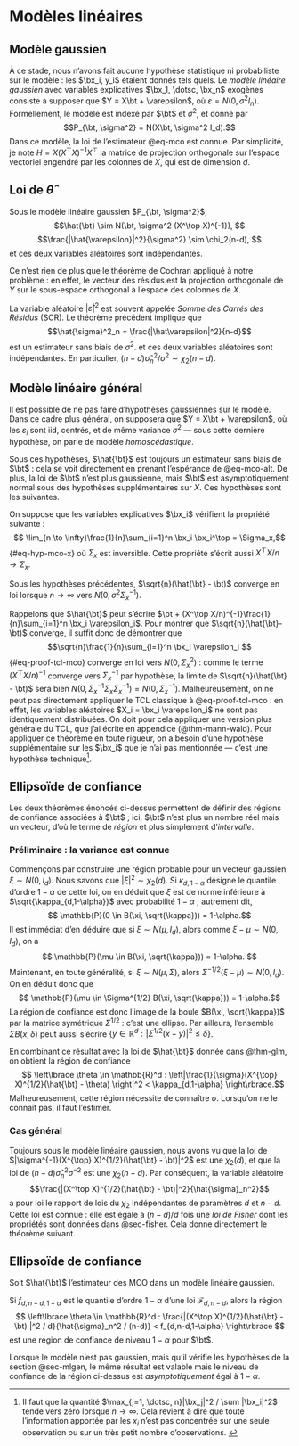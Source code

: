 
# Modèles linéaires

## Modèle gaussien {#sec-mlg}

À ce stade, nous n'avons fait aucune hypothèse statistique ni probabiliste sur le modèle : les $\bx_i, y_i$ étaient donnés tels quels. Le *modèle linéaire gaussien* avec variables explicatives $\bx_1, \dotsc, \bx_n$ exogènes consiste à supposer que $Y = X\bt + \varepsilon$, où $\varepsilon = N(0,\sigma^2 I_n)$. Formellement, le modèle est indexé par $\bt$ et $\sigma^2$, et donné par 
$$P_{\bt, \sigma^2} = N(X\bt, \sigma^2 I_d).$$ 
Dans ce modèle, la loi de l'estimateur @eq-mco est connue. Par simplicité, je note $H = X(X^\top X)^{-1}X^\top$ la matrice de projection orthogonale sur l'espace vectoriel engendré par les colonnes de $X$, qui est de dimension $d$.

:::{#thm-glm}

## Loi de $\hat{\theta}$

Sous le modèle linéaire gaussien $P_{\bt, \sigma^2}$, 
$$\hat{\bt} \sim N(\bt, \sigma^2 (X^\top X)^{-1}), $$
$$\frac{|\hat{\varepsilon}|^2}{\sigma^2} \sim \chi_2(n-d), $$
et ces deux variables aléatoires sont indépendantes. 

:::

:::{.proof} 

Ce n'est rien de plus que le théorème de Cochran appliqué à notre problème : en effet, le vecteur des résidus est la projection orthogonale de $Y$ sur le sous-espace orthogonal à l'espace des colonnes de $X$. 

:::

La variable aléatoire $|\hat\varepsilon|^2$ est souvent appelée *Somme des Carrés des Résidus* (SCR). Le théorème précédent implique que 
$$\hat{\sigma}^2_n = \frac{|\hat\varepsilon|^2}{n-d}$$
est un estimateur sans biais de $\sigma^2$. et ces deux variables aléatoires sont indépendantes. En particulier, $(n-d)\hat{\sigma}^2_n/\sigma^2 \sim \chi_2(n-d)$. 


## Modèle linéaire général {#sec-mlgen}

Il est possible de ne pas faire d'hypothèses gaussiennes sur le modèle. Dans ce cadre plus général, on supposera que $Y = X\bt + \varepsilon$, où les $\varepsilon_i$ sont iid, centrés, et de même variance $\sigma^2$ --- sous cette dernière hypothèse, on parle de modèle *homoscédastique*. 

Sous ces hypothèses, $\hat{\bt}$ est toujours un estimateur sans biais de $\bt$ : cela se voit directement en prenant l'espérance de @eq-mco-alt. De plus, la loi de $\bt$ n'est plus gaussienne, mais $\bt$ est asymptotiquement normal sous des hypothèses supplémentaires sur $X$. Ces hypothèses sont les suivantes. 

:::{#hyp-?}
On suppose que les variables explicatives $\bx_i$ vérifient la propriété suivante : 
$$ \lim_{n \to \infty}\frac{1}{n}\sum_{i=1}^n \bx_i \bx_i^\top = \Sigma_x,$${#eq-hyp-mco-x}
où $\Sigma_x$ est inversible. Cette propriété s'écrit aussi $X^\top X / n \to \Sigma_x$. 

:::


:::{#thm-mco-an}

Sous les hypothèses précédentes, $\sqrt{n}(\hat{\bt} - \bt)$ converge en loi lorsque $n\to\infty$ vers $N(0,\sigma^2\Sigma_x^{-1}).$

:::

:::{.proof}
  
Rappelons que $\hat{\bt}$ peut s'écrire $\bt + (X^\top X/n)^{-1}\frac{1}{n}\sum_{i=1}^n \bx_i \varepsilon_i$. 
Pour montrer que $\sqrt{n}(\hat{\bt}-\bt)$ converge, il suffit donc de démontrer que 
$$\sqrt{n}\frac{1}{n}\sum_{i=1}^n \bx_i \varepsilon_i $${#eq-proof-tcl-mco}
converge en loi vers $N(0,\Sigma_x^2)$ : comme le terme $(X^\top X/n)^{-1}$ converge vers $\Sigma_x^{-1}$ par hypothèse, la limite de $\sqrt{n}(\hat{\bt} - \bt)$ sera bien $N(0,\Sigma_x^{-1}\Sigma_x\Sigma_x^{-1}) = N(0,\Sigma_x^{-1})$. Malheureusement, on ne peut pas directement appliquer le TCL classique à @eq-proof-tcl-mco : en effet, les variables aléatoires $X_i = \bx_i \varepsilon_i$ ne sont pas identiquement distribuées. On doit pour cela appliquer une version plus générale du TCL, que j'ai écrite en appendice (@thm-mann-wald). Pour appliquer ce théorème en toute rigueur, on a besoin d'une hypothèse supplémentaire sur les $\bx_i$ que je n'ai pas mentionnée --- c'est une hypothèse technique^[Il faut que la quantité $\max_{j=1, \dotsc, n}|\bx_j|^2 / \sum |\bx_i|^2$ tende vers zéro lorsque $n\to\infty$. Cela revient à dire que toute l'information apportée par les $x_i$ n'est pas concentrée sur une seule observation ou sur un très petit nombre d'observations.  ].



:::


[^1]:Celui qui est biaisé, contrairement à $\hat{\sigma}^2_n$. 

## Ellipsoïde de confiance

Les deux théorèmes énoncés ci-dessus permettent de définir des régions de confiance associées à $\bt$ ; ici, $\bt$ n'est plus un nombre réel mais un vecteur, d'où le terme de *région* et plus simplement d'*intervalle*. 

### Préliminaire : la variance est connue {.unnumbered}

Commençons par construire une région probable pour un vecteur gaussien $\xi \sim N(0,I_d)$. Nous savons que $|\xi|^2 \sim \chi_2(d)$. Si $\kappa_{d,1-\alpha}$ désigne le quantile d'ordre $1-\alpha$ de cette loi, on en déduit que $\xi$ est de norme inférieure à $\sqrt{\kappa_{d,1-\alpha}}$ avec probabilité $1-\alpha$ ; autrement dit, 
$$ \mathbb{P}(0 \in B(\xi, \sqrt{\kappa})) = 1-\alpha.$$
Il est immédiat d'en déduire que si $\xi \sim N(\mu, I_d)$, alors comme $\xi - \mu \sim N(0,I_d)$, on a
$$ \mathbb{P}(\mu \in B(\xi, \sqrt{\kappa})) = 1-\alpha. $$
Maintenant, en toute généralité, si $\xi \sim N(\mu,\Sigma)$, alors $\Sigma^{-1/2}(\xi - \mu) \sim N(0,I_d)$. On en déduit donc que 
$$ \mathbb{P}(\mu \in \Sigma^{1/2} B(\xi, \sqrt{\kappa})) = 1-\alpha.$$
La région de confiance est donc l'image de la boule $B(\xi, \sqrt{\kappa})$ par la matrice symétrique $\Sigma^{1/2}$ : c'est une ellipse. Par ailleurs, l'ensemble $\Sigma B(x, \delta)$ peut aussi s'écrire $\{y \in \mathbb{R}^d : |\Sigma^{1/2}(x - y)|^2 \leqslant \delta\}$. 

En combinant ce résultat avec la loi de $\hat{\bt}$ donnée dans @thm-glm, on obtient la région de confiance 
$$ \left\lbrace \theta \in \mathbb{R}^d : \left|\frac{1}{\sigma}(X^{\top} X)^{1/2}(\hat{\bt} - \theta) \right|^2 < \kappa_{d,1-\alpha} \right\rbrace.$$
Malheureusement, cette région nécessite de connaître $\sigma$. Lorsqu'on ne le connaît pas, il faut l'estimer. 

### Cas général {.unnumbered}

Toujours sous le modèle linéaire gaussien, nous avons vu que la loi de $|\sigma^{-1}(X^{\top} X)^{1/2}(\hat{\bt} - \bt)|^2$ est une $\chi_2(d)$, et que la loi de $(n-d)\hat{\sigma}_n^2\sigma^{-2}$
est une $\chi_2(n-d)$. Par conséquent, la variable aléatoire 
$$\frac{|(X^\top X)^{1/2}(\hat{\bt} - \bt)|^2}{\hat{\sigma}_n^2}$$
a pour loi le rapport de lois du $\chi_2$ indépendantes de paramètres $d$ et $n-d$. Cette loi est connue : elle est égale à $(n-d)/d$ fois une *loi de Fisher* dont les propriétés sont données dans @sec-fisher. Cela donne directement le théorème suivant. 

:::{#thm-ellipse}

## Ellipsoïde de confiance

Soit $\hat{\bt}$ l'estimateur des MCO dans un modèle linéaire gaussien. 

Si $f_{d,n-d,1-\alpha}$ est le quantile d'ordre $1-\alpha$ d'une loi $\mathscr{F}_{d,n-d}$, alors la région 
$$ \left\lbrace \theta \in \mathbb{R}^d : \frac{|(X^\top X)^{1/2}(\hat{\bt} - \bt) |^2 / d}{\hat{\sigma}_n^2 / (n-d)} <  f_{d,n-d,1-\alpha} \right\rbrace $$
est une région de confiance de niveau $1-\alpha$ pour $\bt$. 

Lorsque le modèle n'est pas gaussien, mais qu'il vérifie les hypothèses de la section @sec-mlgen, le même résultat est valable mais le niveau de confiance de la région ci-dessus est *asymptotiquement* égal à $1-\alpha$. 

:::
